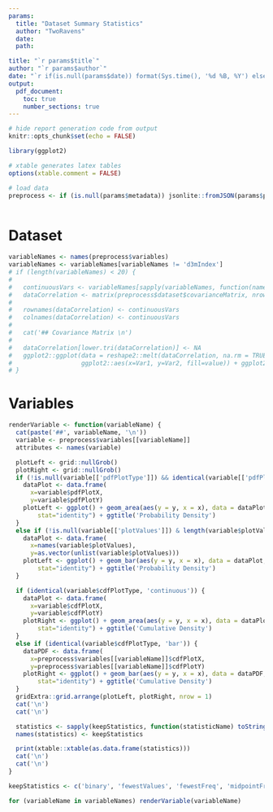 ```yaml
---
params:
  title: "Dataset Summary Statistics"
  author: "TwoRavens"
  date:
  path:

title: "`r params$title`"
author: "`r params$author`"
date: "`r if(is.null(params$date)) format(Sys.time(), '%d %B, %Y') else params$date`"
output:
  pdf_document:
    toc: true
    number_sections: true
---
```


```r
# hide report generation code from output
knitr::opts_chunk$set(echo = FALSE)

library(ggplot2)

# xtable generates latex tables
options(xtable.comment = FALSE)

# load data
preprocess <- if (is.null(params$metadata)) jsonlite::fromJSON(params$path) else params$metadata
```

```r

```

# Dataset

```r

variableNames <- names(preprocess$variables)
variableNames <- variableNames[variableNames != 'd3mIndex']
# if (length(variableNames) < 20) {
#
#   continuousVars <- variableNames[sapply(variableNames, function(name) identical(preprocess$variables[[name]]$numchar, 'numeric'))]
#   dataCorrelation <- matrix(preprocess$dataset$covarianceMatrix, nrow=length(continuousVars))
#
#   rownames(dataCorrelation) <- continuousVars
#   colnames(dataCorrelation) <- continuousVars
#
#   cat('## Covariance Matrix \n')
#
#   dataCorrelation[lower.tri(dataCorrelation)] <- NA
#   ggplot2::ggplot(data = reshape2::melt(dataCorrelation, na.rm = TRUE),
#                   ggplot2::aes(x=Var1, y=Var2, fill=value)) + ggplot2::geom_tile()
# }
```


# Variables

```r
renderVariable <- function(variableName) {
  cat(paste('##', variableName, '\n'))
  variable <- preprocess$variables[[variableName]]
  attributes <- names(variable)

  plotLeft <- grid::nullGrob()
  plotRight <- grid::nullGrob()
  if (!is.null(variable[['pdfPlotType']]) && identical(variable[['pdfPlotType']], 'continuous')) {
    dataPlot <- data.frame(
      x=variable$pdfPlotX,
      y=variable$pdfPlotY)
    plotLeft <- ggplot() + geom_area(aes(y = y, x = x), data = dataPlot,
        stat="identity") + ggtitle('Probability Density')
  }
  else if (!is.null(variable[['plotValues']]) & length(variable$plotValues) < 20) {
    dataPlot <- data.frame(
      x=names(variable$plotValues),
      y=as.vector(unlist(variable$plotValues)))
    plotLeft <- ggplot() + geom_bar(aes(y = y, x = x), data = dataPlot,
        stat="identity") + ggtitle('Probability Density')
  }

  if (identical(variable$cdfPlotType, 'continuous')) {
    dataPlot <- data.frame(
      x=variable$cdfPlotX,
      y=variable$cdfPlotY)
    plotRight <- ggplot() + geom_area(aes(y = y, x = x), data = dataPlot,
        stat="identity") + ggtitle('Cumulative Density')
  }
  else if (identical(variable$cdfPlotType, 'bar')) {
    dataPDF <- data.frame(
      x=preprocess$variables[[variableName]]$cdfPlotX,
      y=preprocess$variables[[variableName]]$cdfPlotY)
    plotRight <- ggplot() + geom_bar(aes(y = y, x = x), data = dataPDF,
        stat="identity") + ggtitle('Cumulative Density')
  }
  gridExtra::grid.arrange(plotLeft, plotRight, nrow = 1)
  cat('\n')
  cat('\n')

  statistics <- sapply(keepStatistics, function(statisticName) toString(variable[[statisticName]]))
  names(statistics) <- keepStatistics

  print(xtable::xtable(as.data.frame(statistics)))
  cat('\n')
  cat('\n')
}

keepStatistics <- c('binary', 'fewestValues', 'fewestFreq', 'midpointFreq', 'modeFreq', 'herfindahlIndex', 'interval', 'invalidCount', 'max', 'mean', 'median', 'midpoint', 'mode', 'nature', 'numchar', 'stdDev', 'uniqueCount', 'validCount')

for (variableName in variableNames) renderVariable(variableName)
```


